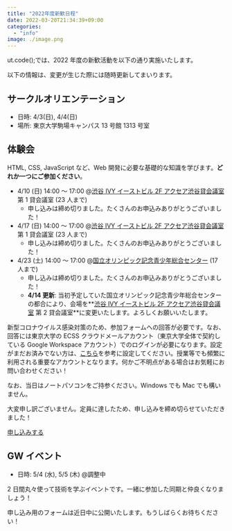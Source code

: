 ```yaml
---
title: "2022年度新歓日程"
date: 2022-03-20T21:34:39+09:00
categories:
  - "info"
image: ./image.png
---
```


ut.code();では、2022 年度の新歓活動を以下の通り実施いたします。

以下の情報は、変更が生じた際には随時更新してまいります。

## サークルオリエンテーション

- 日時: 4/3(日), 4/4(日)
- 場所: 東京大学駒場キャンパス 13 号館 1313 号室

## 体験会

HTML, CSS, JavaScript など、Web 開発に必要な基礎的な知識を学びます。**どれか一つにご参加ください**。

- 4/10 (日) 14:00 ～ 17:00 @[渋谷 IVY イーストビル 2F アクセア渋谷貸会議室](https://goo.gl/maps/ViJMjJ41yrXF8hJr5) 第 1 貸会議室 (23 人まで)
  - 申し込みは締め切りました。たくさんのお申込みありがとうございました！
- 4/17 (日) 14:00 ～ 17:00 @[渋谷 IVY イーストビル 2F アクセア渋谷貸会議室](https://goo.gl/maps/ViJMjJ41yrXF8hJr5) 第 1 貸会議室 (23 人まで)
  - 申し込みは締め切りました。たくさんのお申込みありがとうございました！
- 4/23 (土) 14:00 ～ 17:00 @[国立オリンピック記念青少年総合センター](https://goo.gl/maps/WEsDr2EMFuR189Xw5) (17 人まで)
  - 申し込みは締め切りました。たくさんのお申込みありがとうございました！
  - **4/14 更新**: 当初予定していた国立オリンピック記念青少年総合センターの都合により、会場を**[渋谷 IVY イーストビル 2F アクセア渋谷貸会議室](https://goo.gl/maps/ViJMjJ41yrXF8hJr5) 第 2 貸会議室**に変更いたします。よろしくお願いいたします。

新型コロナウイルス感染対策のため、参加フォームへの回答が必要です。なお、回答には東京大学の ECSS クラウドメールアカウント（東京大学全体で契約している Google Workspace アカウント）でのログインが必要になります。設定がまだお済みでない方は、[こちら](https://www.ecc.u-tokyo.ac.jp/announcement/2016/04/01_2159.html)を参考に設定してください。授業等でも頻繁に利用される重要なアカウントとなります。何かご不明点がある場合はお気軽にお問い合わせください！

なお、当日はノートパソコンをご持参ください。Windows でも Mac でも構いません。

大変申し訳ございません。定員に達したため、申し込みを締め切らせていただきました！

[申し込みする](https://forms.gle/YzvXqUptUHeEXBhf8)

## GW イベント

- 日時: 5/4 (水), 5/5 (木) @調整中

2 日間丸々使って技術を学ぶイベントです。一緒に参加した同期と仲良くなりましょう！

申し込み用のフォームは近日中に公開いたします。もうしばらくお待ちください！
